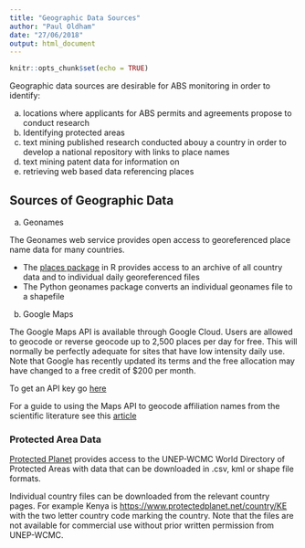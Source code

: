 ```yaml
---
title: "Geographic Data Sources"
author: "Paul Oldham"
date: "27/06/2018"
output: html_document
---
```


```r
knitr::opts_chunk$set(echo = TRUE)
```
Geographic data sources are desirable for ABS monitoring in order to identify:

a) locations where applicants for ABS permits and agreements propose to conduct research
b) Identifying protected areas
c) text mining published research conducted abouy a country in order to develop a national repository with links to place names
d) text mining patent data for information on 
e) retrieving web based data referencing places

## Sources of Geographic Data

a) Geonames

The Geonames web service provides open access to georeferenced place name data for many countries. 

- The [places package](https://github.com/poldham/places) in R provides access to an archive of all country data and to individual daily georeferenced files
- The Python geonames package converts an individual geonames file to a shapefile

b) Google Maps

The Google Maps API is available through Google Cloud. Users are allowed to geocode or reverse geocode up to 2,500 places per day for free. This will normally be perfectly adequate for sites that have low intensity daily use. Note that Google has recently updated its terms and the free allocation may have changed to a free credit of $200 per month.

To get an API key go [here](https://developers.google.com/maps/documentation/javascript/get-api-key#get-an-api-key)

For a guide to using the Maps API to geocode affiliation names from the scientific literature see this [article](https://www.pauloldham.net/geocoding-scientific-literature-with-r/)

### Protected Area Data

[Protected Planet](https://www.protectedplanet.net/) provides access to the UNEP-WCMC World Directory of Protected Areas with data that can be downloaded in .csv, kml or shape file formats.

Individual country files can be downloaded from the relevant country pages. For example Kenya is [https://www.protectedplanet.net/country/KE](https://www.protectedplanet.net/country/KE) with the two letter country code marking the country. Note that the files are not available for commercial use without prior written permission from UNEP-WCMC.
